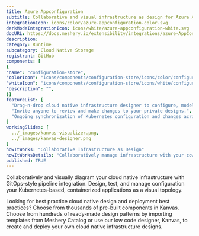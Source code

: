 ```yaml
---
title: Azure Appconfiguration
subtitle: Collaborative and visual infrastructure as design for Azure Appconfiguration
integrationIcon: icons/color/azure-appconfiguration-color.svg
darkModeIntegrationIcon: icons/white/azure-appconfiguration-white.svg
docURL: https://docs.meshery.io/extensibility/integrations/azure-AppConfiguration
description: 
category: Runtime
subcategory: Cloud Native Storage
registrant: GitHub
components: [
{
"name": "configuration-store",
"colorIcon": "icons/components/configuration-store/icons/color/configuration-store-color.svg",
"whiteIcon": "icons/components/configuration-store/icons/white/configuration-store-white.svg",
"description": "",
}]
featureList: [
  "Drag-n-drop cloud native infrastructure designer to configure, model, and deploy your workloads.",
  "Invite anyone to review and make changes to your private designs.",
  "Ongoing synchronization of Kubernetes configuration and changes across any number of clusters."
]
workingSlides: [
  ../_images/kanvas-visualizer.png,
  ../_images/kanvas-designer.png
]
howItWorks: "Collaborative Infrastructure as Design"
howItWorksDetails: "Collaboratively manage infrastructure with your coworkers synchronously sharing the same designs."
published: TRUE
---
```

<p>

</p>
<p>
    Collaboratively and visually diagram your cloud native infrastructure with GitOps-style pipeline integration. Design, test, and manage configuration your Kubernetes-based, containerized applications as a visual topology.
</p>
<p>
    Looking for best practice cloud native design and deployment best practices? Choose from thousands of pre-built components in Kanvas. Choose from hundreds of ready-made design patterns by importing templates from Meshery Catalog or use our low code designer, Kanvas, to create and deploy your own cloud native infrastructure designs.
</p>
